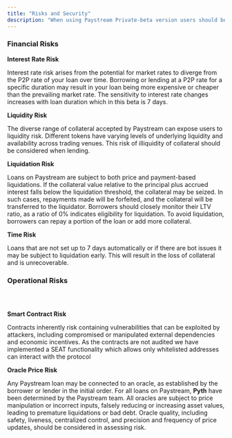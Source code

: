 ```yaml
---
title: "Risks and Security"
description: "When using Paystream Private-beta version users should be aware of these issues"
---
```


### Financial Risks

**Interest** **Rate Risk**

Interest rate risk arises from the potential for market rates to diverge from the P2P rate of your loan over time. Borrowing or lending at a P2P rate for a specific duration may result in your loan being more expensive or cheaper than the prevailing market rate. The sensitivity to interest rate changes increases with loan duration which in this beta is 7 days.[**​**](https://docs.loopscale.com/resources/risks-and-security#liquidity-risk)

**Liquidity Risk**

The diverse range of collateral accepted by Paystream can expose users to liquidity risk. Different tokens have varying levels of underlying liquidity and availability across trading venues. This risk of illiquidity of collateral should be considered when lending.

**Liquidation Risk**

Loans on Paystream are subject to both price and payment-based liquidations. If the collateral value relative to the principal plus accrued interest falls below the liquidation threshold, the collateral may be seized. In such cases, repayments made will be forfeited, and the collateral will be transferred to the liquidator. Borrowers should closely monitor their LTV ratio, as a ratio of 0% indicates eligibility for liquidation. To avoid liquidation, borrowers can repay a portion of the loan or add more collateral.

**Time Risk**

Loans that are not set up to 7 days automatically or if there are bot issues it may be subject to liquidation early. This will result in the loss of collateral and is unrecoverable.

### **Operational Risks**

### [**​**](https://docs.loopscale.com/resources/risks-and-security#smart-contract-risk)

**Smart Contract Risk**

Contracts inherently risk containing vulnerabilities that can be exploited by attackers, including compromised or manipulated external dependencies and economic incentives. As the contracts are not audited we have implemented a SEAT functionality which allows only whitelisted addresses can interact with the protocol

**Oracle Price Risk**

Any Paystream loan may be connected to an oracle, as established by the borrower or lender in the initial order. For all loans on Paystream, **Pyth** have been determined by the Paystream team. All oracles are subject to price manipulation or incorrect inputs, falsely reducing or increasing asset values, leading to premature liquidations or bad debt. Oracle quality, including safety, liveness, centralized control, and precision and frequency of price updates, should be considered in assessing risk.